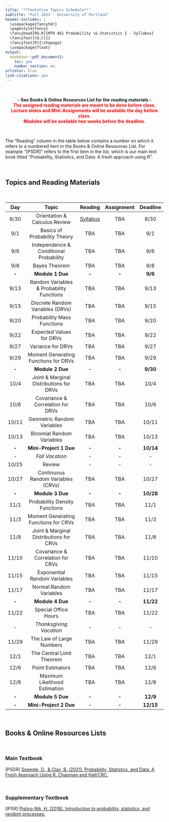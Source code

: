 ```yaml
---
title: '**Tentative Topics Schedule**'
subtitle: "Fall 2022 - University of Portland"
header-includes: |
  \usepackage{fancyhdr}
  \pagestyle{fancy}
  \fancyhead[RO,R]{MTH 461 Probability \& Statistics I - Syllabus}
  \fancyfoot[CO,C]{}
  \fancyfoot[R]{\thepage}
  \usepackage{float}
output:
  bookdown::pdf_document2:
    toc: yes
    number_section: no
urlcolor: blue
link-citations: yes
---
```


<br>

<center>**- See Books & Online Resources List for the reading materials -**</center>
<center><span style="color:red">**The assigned reading materials are meant to be done before class.**</span></center>
<center><span style="color:red">**Lecture slides and Mini-Assignments will be available the day before class.**</span></center>
<center><span style="color:red">**Modules will be available two weeks before the deadline.**</span></center>

<br>

The "Reading" column in the table below contains a number on which it refers to a numbered item in the Books & Online Resources List. For example "[PSDR]" refers to the first item in the list, which is our main text book titled "Probability, Statistics, and Data: A fresh approach using R". 

<br>

## **Topics and Reading Materials**

<br>

| **Day** |                 **Topic**                 | **Reading** | **Assignment** | **Deadline** |
|:-------:|:-----------------------------------------:|:-----------:|:--------------:|:------------:|
|   8/30  |       Orientation \& Calculus Review      |     [Syllabus](syllabus.html)     |       TBA      |     8/30     |
|   9/1   |        Basics of Probability Theory       |     TBA     |       TBA      |      9/1     |
|   9/6   |  Independence \& Conditional Probability  |     TBA     |       TBA      |      9/6     |
|   9/8   |               Bayes Theorem               |     TBA     |       TBA      |      9/8     |
|  **-**  |              **Module 1 Due**             |    **-**    |      **-**     |    **9/6**   |
|   9/13  | Random Variables \& Probability Functions |     TBA     |       TBA      |     9/13     |
|   9/15  |      Discrete Random Variables (DRVs)     |     TBA     |       TBA      |     9/15     |
|   9/20  |         Probability Mass Functions        |     TBA     |       TBA      |     9/20     |
|   9/22  |          Expected Values for DRVs         |     TBA     |       TBA      |     9/22     |
|   9/27  |             Variance for DRVs             |     TBA     |       TBA      |     9/27     |
|   9/29  |    Moment Generating Functions for DRVs   |     TBA     |       TBA      |     9/29     |
|  **-**  |              **Module 2 Due**             |    **-**    |      **-**     |   **9/30**   |
|   10/4  |  Joint \& Marginal Distributions for DRVs |     TBA     |       TBA      |     10/4     |
|   10/6  |     Covariance \& Correlation for DRVs    |     TBA     |       TBA      |     10/6     |
|  10/11  |         Geometric Random Variables        |     TBA     |       TBA      |     10/11    |
|  10/13  |         Binomial Random Variables         |     TBA     |       TBA      |     10/13    |
|  **-**  |           **Mini-Project 1 Due**          |    **-**    |      **-**     |   **10/14**  |
|   _-_   |              _Fall Vacation_              |     _-_     |       _-_      |      _-_     |
|  10/25  |                   Review                  |      -      |        -       |       -      |
|  10/27  |     Continuous Random Variables (CRVs)    |     TBA     |       TBA      |     10/27    |
|  **-**  |              **Module 3 Due**             |    **-**    |      **-**     |   **10/28**  |
|   11/1  |       Probability Density Functions       |     TBA     |       TBA      |     11/1     |
|   11/3  |    Moment Generating Functions for CRVs   |     TBA     |       TBA      |     11/3     |
|   11/8  |  Joint \& Marginal Distributions for CRVs |     TBA     |       TBA      |     11/8     |
|  11/10  |     Covariance \& Correlation for CRVs    |     TBA     |       TBA      |     11/10    |
|  11/15  |        Exponential Random Variables       |     TBA     |       TBA      |     11/15    |
|  11/17  |          Normal Random Variables          |     TBA     |       TBA      |     11/17    |
|  **-**  |              **Module 4 Due**             |    **-**    |      **-**     |   **11/22**  |
|  11/22  |            Special Office Hours           |     TBA     |       TBA      |     11/22    |
|   _-_   |          _Thanksgiving Vacation_          |     _-_     |       _-_      |      _-_     |
|  11/29  |          The Law of Large Numbers         |     TBA     |       TBA      |     11/29    |
|   12/1  |         The Central Limit Theorem         |     TBA     |       TBA      |     12/1     |
|   12/6  |              Point Estimators             |     TBA     |       TBA      |     12/6     |
|   12/8  |       Maximum Likelihood Estimation       |     TBA     |       TBA      |     12/8     |
|  **-**  |              **Module 5 Due**             |    **-**    |      **-**     |   **12/9**   |
|  **-**  |           **Mini-Project 2 Due**          |    **-**    |      **-**     |   **12/15**  |

<br>

## **Books & Online Resources Lists**

<br>

### Main Textbook

[PSDR]   [Speegle, D., & Clair, B. (2021). Probability, Statistics, and Data: A Fresh Approach Using R. Chapman and Hall/CRC.](https://mathstat.slu.edu/~speegle/_book/){target="_blank"}

<br>

### Supplementary Textbook

[IPSR]   [Pishro-Nik, H. (2016). Introduction to probability, statistics, and random processes.](https://www.probabilitycourse.com/){target="_blank"}

<br>